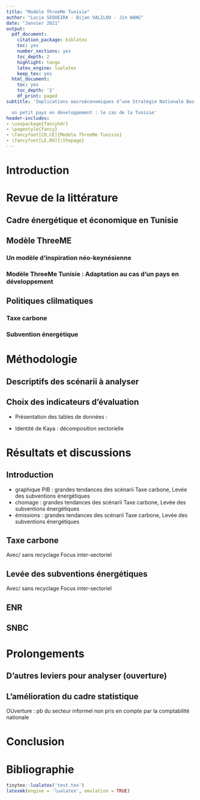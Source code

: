 ```yaml
---
title: "Modèle ThreeMe Tunisie"
author: "Lucia SEQUEIRA - Bijan VALILOU - Jin WANG"
date: "Janvier 2021"
output:
  pdf_document:
    citation_package: biblatex
    toc: yes
    number_sections: yes
    toc_depth: 2
    highlight: tango
    latex_engine: lualatex
    keep_tex: yes
  html_document:
    toc: yes
    toc_depth: '2'
    df_print: paged
subtitle: 'Implications macroéconomiques d’une Stratégie Nationale Bas Carbone pour

  un petit pays en développement : le cas de la Tunisie'
header-includes:
- \usepackage{fancyhdr}
- \pagestyle{fancy}
- \fancyfoot[CO,CE]{Modèle ThreeMe Tunisie}
- \fancyfoot[LE,RO]{\thepage}
---
```


\newpage

# Introduction

# Revue de la littérature

## Cadre énergétique et économique en Tunisie

## Modèle ThreeME

### Un modèle d'inspiration néo-keynésienne

### Modèle ThreeMe Tunisie : Adaptation au cas d'un pays en développement

## Politiques clilmatiques

### Taxe carbone

### Subvention énergétique

# Méthodologie

## Descriptifs des scénarii à analyser

## Choix des indicateurs d'évaluation

-   Présentation des tables de données :

-   Identité de Kaya : décomposition sectorielle

# Résultats et discussions

## Introduction

-   graphique PIB : grandes tendances des scénarii Taxe carbone, Levée des subventions énergétiques
-   chomage : grandes tendances des scénarii Taxe carbone, Levée des subventions énergétiques
-   émissions : grandes tendances des scénarii Taxe carbone, Levée des subventions énergétiques

## Taxe carbone

Avec/ sans recyclage Focus inter-sectoriel

## Levée des subventions énergétiques

Avec/ sans recyclage Focus inter-sectoriel

## ENR

## SNBC

# Prolongements

## D'autres leviers pour analyser (ouverture)

## L'amélioration du cadre statistique

OUverture : pb du secteur informel non pris en compte par la comptabilité nationale

# Conclusion

# Bibliographie
```r
tinytex::lualatex('test.tex')
latexmk(engine = 'lualatex', emulation = TRUE)
```


